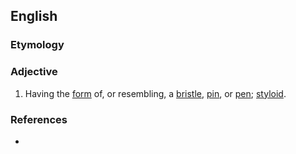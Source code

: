 ==English==

===Etymology===
{{der|en|la|stylus||stylus}} {{suffix|en||iform}}

===Adjective===
{{en-adj|-}}

# Having the [[form]] of, or resembling, a [[bristle]], [[pin]], or [[pen]]; [[styloid]].

===References===
* {{R:Webster 1913}}
